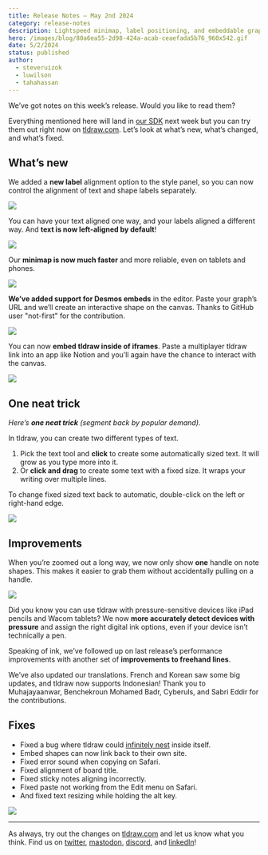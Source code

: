 ```yaml
---
title: Release Notes – May 2nd 2024
category: release-notes
description: Lightspeed minimap, label positioning, and embeddable graphs.
hero: /images/blog/80a6ea55-2d98-424a-acab-ceaefada5b76_960x542.gif
date: 5/2/2024
status: published
author:
  - steveruizok
  - luwilson
  - tahahassan
---
```


We’ve got notes on this week’s release. Would you like to read them?

Everything mentioned here will land in [our SDK](https://tldraw.dev/) next week but you can try them out right now on [tldraw.com](https://tldraw.com/). Let’s look at what’s new, what’s changed, and what’s fixed.

## What’s new

We added a **new label** alignment option to the style panel, so you can now control the alignment of text and shape labels separately.

![](/images/blog/b2e6f5eb-3095-471d-bc98-d7bc2dd83c9a_720x406.gif)

You can have your text aligned one way, and your labels aligned a different way. And **text is now left-aligned by default**!

![](/images/blog/edf128cb-9dcd-4c0b-932b-c57d2dbc4e7d_720x406.gif)

Our **minimap is now much faster** and more reliable, even on tablets and phones.

![](/images/blog/e02b6d9e-7dc4-4046-b8b2-d81fc4b04ff2_960x542.gif)

**We’ve added support for Desmos embeds** in the editor. Paste your graph’s URL and we’ll create an interactive shape on the canvas. Thanks to GitHub user "not-first" for the contribution.

![](/images/blog/925bcdc0-048a-458a-b0d6-f428fd1a327e_960x542.gif)

You can now **embed tldraw inside of iframes**. Paste a multiplayer tldraw link into an app like Notion and you’ll again have the chance to interact with the canvas.

![](/images/blog/cfca0d24-625a-4581-b1d7-676aa3ac7e8b_960x540.gif)

## One neat trick

_Here’s **one neat trick** (segment back by popular demand)._

In tldraw, you can create two different types of text.

1. Pick the text tool and **click** to create some automatically sized text. It will grow as you type more into it.
2. Or **click and drag** to create some text with a fixed size. It wraps your writing over multiple lines.

To change fixed sized text back to automatic, double-click on the left or right-hand edge.

![](/images/blog/a6147bc4-7048-462d-8f21-3d0dc028ddee_960x540.gif)

## Improvements

When you’re zoomed out a long way, we now only show **one** handle on note shapes. This makes it easier to grab them without accidentally pulling on a handle.

![](/images/blog/68d1b8c0-879d-44d0-9dd8-ce1b63cd0af3_960x542.gif)

Did you know you can use tldraw with pressure-sensitive devices like iPad pencils and Wacom tablets? We now **more accurately detect devices with pressure** and assign the right digital ink options, even if your device isn’t technically a pen.

Speaking of ink, we’ve followed up on last release’s performance improvements with another set of **improvements to freehand lines**.

We’ve also updated our translations. French and Korean saw some big updates, and tldraw now supports Indonesian! Thank you to Muhajayaanwar, Benchekroun Mohamed Badr, Cyberuls, and Sabri Eddir for the contributions.

## Fixes

- Fixed a bug where tldraw could [infinitely nest](https://twitter.com/TodePond/status/1785258740565848340) inside itself.
- Embed shapes can now link back to their own site.
- Fixed error sound when copying on Safari.
- Fixed alignment of board title.
- Fixed sticky notes aligning incorrectly.
- Fixed paste not working from the Edit menu on Safari.
- And fixed text resizing while holding the alt key.

![](/images/blog/a3974866-f1ea-4efb-95b7-8e3c1741dcb7_722x404.gif)

---

As always, try out the changes on [tldraw.com](https://tldraw.com/) and let us know what you think. Find us on [twitter](https://twitter.com/tldraw), [mastodon](https://mas.to/@tldraw), [discord](https://t.co/FbWiDYFD3O), and [linkedIn](https://www.linkedin.com/company/tldraw/)!
